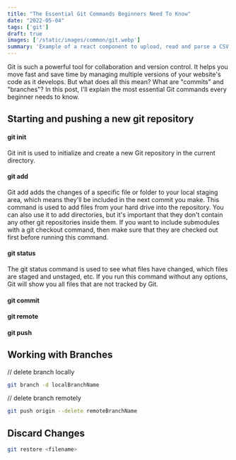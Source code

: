 ```yaml
---
title: "The Essential Git Commands Beginners Need To Know"
date: "2022-05-04"
tags: ['git']
draft: true
images: ['/static/images/common/git.webp']
summary: 'Example of a react component to upload, read and parse a CSV file.'
---
```


Git is such a powerful tool for collaboration and version control. It helps you move fast and save time by managing multiple versions of your website's code as it develops. But what does all this mean? What are "commits" and "branches"? In this post, I'll explain the most essential Git commands every beginner needs to know.

<TableOfContents toc={props.toc} asDisclosure={true} />

## Starting and pushing a new git repository

#### git init

Git init is used to initialize and create a new Git repository in the current directory. 

#### git add

Git add adds the changes of a specific file or folder to your local staging area, which means they'll be included in the next commit you make. This command is used to add files from your hard drive into the repository. You can also use it to add directories, but it's important that they don't contain any other git repositories inside them. If you want to include submodules with a git checkout command, then make sure that they are checked out first before running this command. 

#### git status

The git status command is used to see what files have changed, which files are staged and unstaged, etc. If you run this command without any options, Git will show you all files that are not tracked by Git.

#### git commit

#### git remote

#### git push


## Working with Branches

// delete branch locally
```bash
git branch -d localBranchName
```

// delete branch remotely

```bash
git push origin --delete remoteBranchName
```

## Discard Changes

```bash
git restore <filename>
```